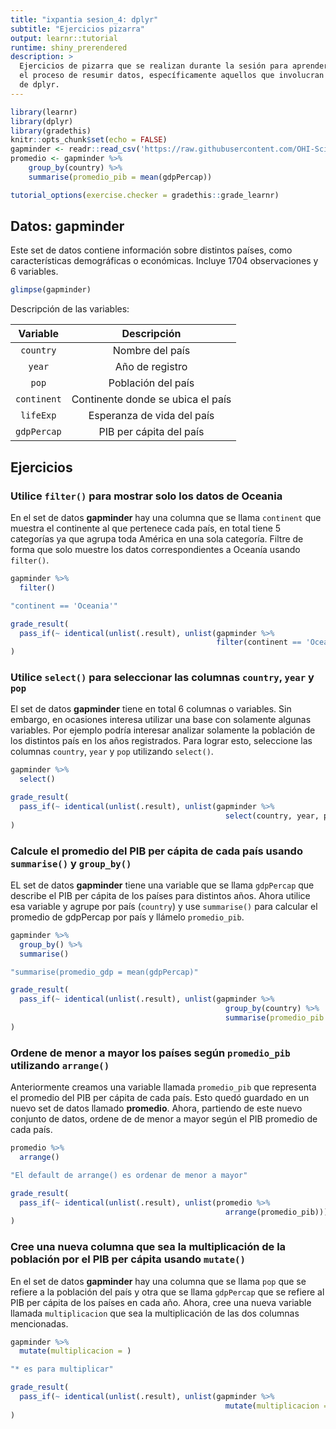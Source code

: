 ```yaml
---
title: "ixpantia sesion_4: dplyr"
subtitle: "Ejercicios pizarra"
output: learnr::tutorial
runtime: shiny_prerendered
description: >
  Ejercicios de pizarra que se realizan durante la sesión para aprender sobre
  el proceso de resumir datos, específicamente aquellos que involucran el uso
  de dplyr.
---
```


```r
library(learnr)
library(dplyr)
library(gradethis)
knitr::opts_chunk$set(echo = FALSE)
gapminder <- readr::read_csv('https://raw.githubusercontent.com/OHI-Science/data-science-training/master/data/gapminder.csv')
promedio <- gapminder %>%
    group_by(country) %>%
    summarise(promedio_pib = mean(gdpPercap))

tutorial_options(exercise.checker = gradethis::grade_learnr)
```


## Datos: **gapminder**

Este set de datos contiene información sobre distintos países, como características demográficas o económicas. Incluye 1704 observaciones y 6 variables. 

```r
glimpse(gapminder)
```

Descripción de las variables:

| Variable | Descripción |
|:--------:|:-----------:|
| `country` | Nombre del país | 
| `year` | Año de registro |
| `pop`|  Población del país | 
| `continent` | Continente donde se ubica el país |
| `lifeExp` | Esperanza de vida del país |
| `gdpPercap` | PIB per cápita del país |

## Ejercicios 

### Utilice `filter()` para mostrar solo los datos de Oceania

En el set de datos **gapminder** hay una columna que se llama `continent` que muestra el continente al que pertenece cada país, en total tiene 5 categorías ya que agrupa toda América en una sola categoría. Filtre de forma que solo muestre los datos correspondientes a Oceanía usando `filter()`.
```r
gapminder %>% 
  filter()
```

```r
"continent == 'Oceania'"
```

```r
grade_result(
  pass_if(~ identical(unlist(.result), unlist(gapminder %>% 
                                              filter(continent == 'Oceania'))), "Muy bien!")
)
```


### Utilice `select()` para seleccionar las columnas `country`, `year` y `pop`

El set de datos **gapminder** tiene en total 6 columnas o variables. Sin embargo, en ocasiones interesa utilizar una base con solamente algunas variables. Por ejemplo podría interesar analizar solamente la población de los distintos país en los años registrados. Para lograr esto, seleccione las columnas `country`, `year` y `pop` utilizando `select()`.
```r
gapminder %>% 
  select()
```

```r
grade_result(
  pass_if(~ identical(unlist(.result), unlist(gapminder %>% 
                                                select(country, year, pop))), "Muy bien!")
)
```


### Calcule el promedio del PIB per cápita de cada país usando `summarise()` y `group_by()` 

EL set de datos **gapminder** tiene una variable que se llama `gdpPercap` que describe el PIB per cápita de los países para distintos años. Ahora utilice esa variable y agrupe por país (`country`) y use `summarise()` para calcular el promedio de gdpPercap por país  y llámelo `promedio_pib`.
```r
gapminder %>% 
  group_by() %>% 
  summarise()
```

```r
"summarise(promedio_gdp = mean(gdpPercap)"
```

```r
grade_result(
  pass_if(~ identical(unlist(.result), unlist(gapminder %>%
                                                group_by(country) %>%
                                                summarise(promedio_pib = mean(gdpPercap)))), "Excelente!")
)
```



### Ordene de menor a mayor los países según `promedio_pib` utilizando `arrange()`

Anteriormente creamos una variable llamada `promedio_pib` que representa el promedio del PIB per cápita de cada país. Esto quedó guardado en un nuevo set de datos llamado **promedio**. Ahora, partiendo de este nuevo conjunto de datos, ordene de de menor a mayor según el PIB promedio de cada país. 
```r
promedio %>% 
  arrange()
```

```r
"El default de arrange() es ordenar de menor a mayor"
```

```r
grade_result(
  pass_if(~ identical(unlist(.result), unlist(promedio %>% 
                                                arrange(promedio_pib))), "Bien hecho!")
)
```


### Cree una nueva columna que sea la multiplicación de la población por el PIB per cápita usando `mutate()`

En el set de datos **gapminder** hay una columna que se llama `pop` que se refiere a la población del país y otra que se llama `gdpPercap` que se refiere al PIB per cápita de los países en cada año. Ahora, cree una nueva variable llamada `multiplicacion` que sea la multiplicación de las dos columnas mencionadas. 
```r
gapminder %>% 
  mutate(multiplicacion = )
```

```r
"* es para multiplicar"
```

```r
grade_result(
  pass_if(~ identical(unlist(.result), unlist(gapminder %>% 
                                                mutate(multiplicacion = pop*gdpPercap))), "Buenisimo!")
)
```

